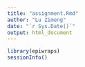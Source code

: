 ---
title: "assignment.Rmd"
author: "Lu Zimeng"
date: "`r Sys.Date()`"
output: html_document
---

```{r}
library(epiwraps)
sessionInfo()
```

